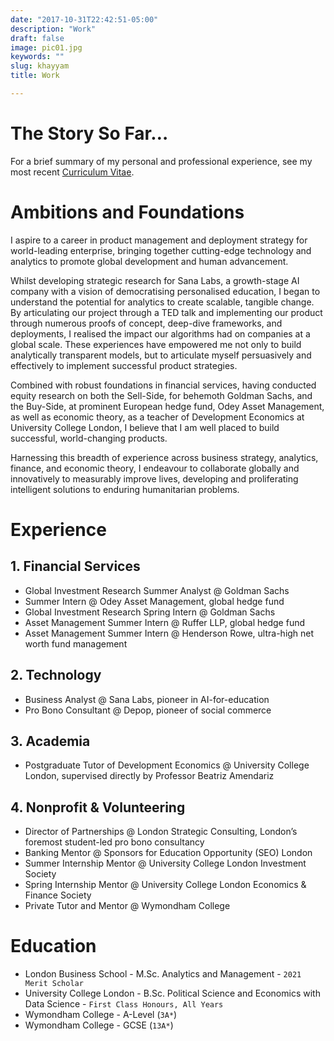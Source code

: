 ```yaml
---
date: "2017-10-31T22:42:51-05:00"
description: "Work"
draft: false
image: pic01.jpg   
keywords: ""
slug: khayyam
title: Work   

---
```


# The Story So Far... 

For a brief summary of my personal and professional experience, see my most recent [Curriculum Vitae](https://drive.google.com/file/d/12SyD72Co9dRg4MpBBCtA92TIyoUoLI9t/view?usp=sharing "Alberto Lambert - Curriculum Vitae").

# Ambitions and Foundations

I aspire to a career in product management and deployment strategy for world-leading enterprise, bringing together cutting-edge technology and analytics to promote global development and human advancement. 

Whilst developing strategic research for Sana Labs, a growth-stage AI company with a vision of democratising personalised education, I began to understand the potential for analytics to create scalable, tangible change. By articulating our project through a TED talk and implementing our product through numerous proofs of concept, deep-dive frameworks, and deployments, I realised the impact our algorithms had on companies at a global scale. These experiences have empowered me not only to build analytically transparent models, but to articulate myself persuasively and effectively to implement successful product strategies. 

Combined with robust foundations in financial services, having conducted equity research on both the Sell-Side, for behemoth Goldman Sachs, and the Buy-Side, at prominent European hedge fund, Odey Asset Management, as well as economic theory, as a teacher of Development Economics at University College London, I believe that I am well placed to build successful, world-changing products. 

Harnessing this breadth of experience across business strategy, analytics, finance, and economic theory, I endeavour to collaborate globally and innovatively to measurably improve lives, developing and proliferating intelligent solutions to enduring humanitarian problems.

# Experience

## 1. Financial Services 

* Global Investment Research Summer Analyst @ Goldman Sachs
* Summer Intern @ Odey Asset Management, global hedge fund
* Global Investment Research Spring Intern @ Goldman Sachs
* Asset Management Summer Intern @ Ruffer LLP, global hedge fund
* Asset Management Summer Intern @ Henderson Rowe, ultra-high net worth fund management

## 2. Technology

* Business Analyst @ Sana Labs, pioneer in AI-for-education  
* Pro Bono Consultant @ Depop, pioneer of social commerce  

## 3. Academia 

* Postgraduate Tutor of Development Economics @ University College London, supervised directly by Professor Beatriz Amendariz  

## 4. Nonprofit & Volunteering

* Director of Partnerships @ London Strategic Consulting, London's foremost student-led pro bono consultancy  
* Banking Mentor @ Sponsors for Education Opportunity (SEO) London  
* Summer Internship Mentor @ University College London Investment Society  
* Spring Internship Mentor @ University College London Economics & Finance Society  
* Private Tutor and Mentor @ Wymondham College  

# Education

* London Business School - M.Sc. Analytics and Management - `2021 Merit Scholar`  
* University College London - B.Sc. Political Science and Economics with Data Science - `First Class Honours, All Years`  
* Wymondham College - A-Level (`3A*`) 
* Wymondham College - GCSE (`13A*`) 
